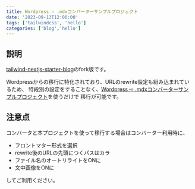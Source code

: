 ```yaml
---
title: Wordpress ⇨ .mdxコンバーターサンプルプロジェクト
date: '2023-09-13T12:00:00'
tags: ['tailwindcss', 'hello']
categories: ['blog','hello']
---
```


## 説明

[tailwind-nextjs-starter-blog]()のfork版です。

Wordpressからの移行に特化されており、URLのrewrite設定も組み込まれているため、
特段別の設定をすることなく、[Wordpress ⇨ .mdxコンバーターサンプルプロジェクト](https://moldspoon.jp/tools/wordpress-to-mdx)を使うだけで
移行が可能です。

## 注意点
コンバータと本プロジェクトを使って移行する場合はコンバーター利用時に、

- フロントマター形式を選択
- rewrite後のURLの先頭につくパスはカラ
- ファイル名のオートリライトをONに
- 文中画像をONに

してご利用ください。